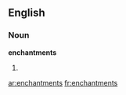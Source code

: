 ==English==

===Noun===
'''enchantments'''

# {{plural of|[[enchantment]]}}

[[ar:enchantments]]
[[fr:enchantments]]
